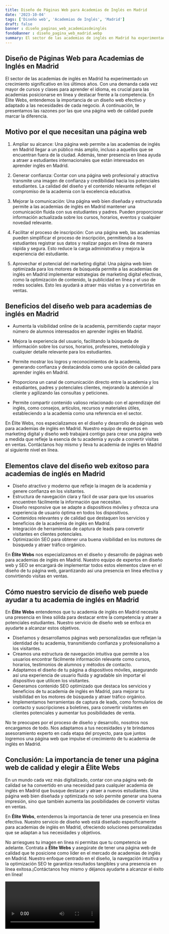 ```yaml
---
title: Diseño de Páginas Web para Academias de Inglés en Madrid
date: '2023-10-04'
tags: ['Diseño web', 'Academias de Inglés', 'Madrid']
draft: false
banner : diseño_paginas_web_academiasdeinglés
fondoBanner : diseño_pagina_web_madrid.webp
summary: El sector de las academias de inglés en Madrid ha experimentado un crecimiento significativo en los últimos años. Con una demanda cada vez mayor de cursos y clases para aprender el idioma, es crucial para las academias posicionarse en línea y destacar frente a la competencia. En Élite Webs, entendemos la importancia de un diseño web efectivo y adaptado a las necesidades de cada negocio. A continuación, te presentamos las razones por las que una página web de calidad puede marcar la diferencia.
---
```


## Diseño de Páginas Web para Academias de Inglés en Madrid

El sector de las academias de inglés en Madrid ha experimentado un crecimiento significativo en los últimos años. Con una demanda cada vez mayor de cursos y clases para aprender el idioma, es crucial para las academias posicionarse en línea y destacar frente a la competencia. En Élite Webs, entendemos la importancia de un diseño web efectivo y adaptado a las necesidades de cada negocio. A continuación, te presentamos las razones por las que una página web de calidad puede marcar la diferencia.

## Motivo por el que necesitan una página web

1. Ampliar su alcance: Una página web permite a las academias de inglés en Madrid llegar a un público más amplio, incluso a aquellos que se encuentran fuera de la ciudad. Además, tener presencia en línea ayuda a atraer a estudiantes internacionales que están interesados en aprender inglés en Madrid.

2. Generar confianza: Contar con una página web profesional y atractiva transmite una imagen de confianza y credibilidad hacia los potenciales estudiantes. La calidad del diseño y el contenido relevante reflejan el compromiso de la academia con la excelencia educativa.

3. Mejorar la comunicación: Una página web bien diseñada y estructurada permite a las academias de inglés en Madrid mantener una comunicación fluida con sus estudiantes y padres. Pueden proporcionar información actualizada sobre los cursos, horarios, eventos y cualquier novedad relevante.

4. Facilitar el proceso de inscripción: Con una página web, las academias pueden simplificar el proceso de inscripción, permitiendo a los estudiantes registrar sus datos y realizar pagos en línea de manera rápida y segura. Esto reduce la carga administrativa y mejora la experiencia del estudiante.

5. Aprovechar el potencial del marketing digital: Una página web bien optimizada para los motores de búsqueda permite a las academias de inglés en Madrid implementar estrategias de marketing digital efectivas, como la optimización de contenido, la publicidad en línea y el uso de redes sociales. Esto les ayudará a atraer más visitas y a convertirlas en ventas.

## Beneficios del diseño web para academias de inglés en Madrid

- Aumenta la visibilidad online de la academia, permitiendo captar mayor número de alumnos interesados en aprender inglés en Madrid.

- Mejora la experiencia del usuario, facilitando la búsqueda de información sobre los cursos, horarios, profesores, metodología y cualquier detalle relevante para los estudiantes.

- Permite mostrar los logros y reconocimientos de la academia, generando confianza y destacándola como una opción de calidad para aprender inglés en Madrid.

- Proporciona un canal de comunicación directo entre la academia y los estudiantes, padres y potenciales clientes, mejorando la atención al cliente y agilizando las consultas y peticiones.

- Permite compartir contenido valioso relacionado con el aprendizaje del inglés, como consejos, artículos, recursos y materiales útiles, estableciendo a la academia como una referencia en el sector.

En Élite Webs, nos especializamos en el diseño y desarrollo de páginas web para academias de inglés en Madrid. Nuestro equipo de expertos en marketing digital y diseño web trabajará contigo para crear una página web a medida que refleje la esencia de tu academia y ayude a convertir visitas en ventas. Contáctanos hoy mismo y lleva tu academia de inglés en Madrid al siguiente nivel en línea.

<GifSeo />

<Cta />

## Elementos clave del diseño web exitoso para academias de inglés en Madrid

- Diseño atractivo y moderno que refleje la imagen de la academia y genere confianza en los visitantes.
- Estructura de navegación clara y fácil de usar para que los usuarios encuentren fácilmente la información que necesitan.
- Diseño responsive que se adapte a dispositivos móviles y ofrezca una experiencia de usuario óptima en todos los dispositivos.
- Contenidos relevantes y de calidad que destaquen los servicios y beneficios de la academia de inglés en Madrid.
- Integración de herramientas de captura de leads para convertir visitantes en clientes potenciales.
- Optimización SEO para obtener una buena visibilidad en los motores de búsqueda y atraer tráfico orgánico.

En **Élite Webs** nos especializamos en el diseño y desarrollo de páginas web para academias de inglés en Madrid. Nuestro equipo de expertos en diseño web y SEO se encargará de implementar todos estos elementos clave en el diseño de tu página web, garantizando así una presencia en línea efectiva y convirtiendo visitas en ventas.

## Cómo nuestro servicio de diseño web puede ayudar a tu academia de inglés en Madrid

En **Élite Webs** entendemos que tu academia de inglés en Madrid necesita una presencia en línea sólida para destacar entre la competencia y atraer a potenciales estudiantes. Nuestro servicio de diseño web se enfoca en ayudarte a alcanzar estos objetivos.

- Diseñamos y desarrollamos páginas web personalizadas que reflejan la identidad de tu academia, transmitiendo confianza y profesionalismo a los visitantes.
- Creamos una estructura de navegación intuitiva que permite a los usuarios encontrar fácilmente información relevante como cursos, horarios, testimonios de alumnos y métodos de contacto.
- Adaptamos el diseño de tu página a dispositivos móviles, asegurando así una experiencia de usuario fluida y agradable sin importar el dispositivo que utilicen los visitantes.
- Generamos contenido SEO optimizado que destaca los servicios y beneficios de tu academia de inglés en Madrid, para mejorar tu visibilidad en los motores de búsqueda y atraer tráfico orgánico.
- Implementamos herramientas de captura de leads, como formularios de contacto y suscripciones a boletines, para convertir visitantes en clientes potenciales y aumentar tus posibilidades de venta.

No te preocupes por el proceso de diseño y desarrollo, nosotros nos encargamos de todo. Nos adaptamos a tus necesidades y te brindamos asesoramiento experto en cada etapa del proyecto, para que juntos logremos una página web que impulse el crecimiento de tu academia de inglés en Madrid.

## Conclusión: La importancia de tener una página web de calidad y elegir a **Élite Webs**

En un mundo cada vez más digitalizado, contar con una página web de calidad se ha convertido en una necesidad para cualquier academia de inglés en Madrid que busque destacar y atraer a nuevos estudiantes. Una página web bien diseñada y optimizada no solo permite generar una buena impresión, sino que también aumenta las posibilidades de convertir visitas en ventas.

En **Élite Webs**, entendemos la importancia de tener una presencia en línea efectiva. Nuestro servicio de diseño web está diseñado específicamente para academias de inglés en Madrid, ofreciendo soluciones personalizadas que se adaptan a tus necesidades y objetivos.

No arriesgues tu imagen en línea ni permitas que tu competencia se adelante. Contrata a **Élite Webs** y asegúrate de tener una página web de calidad que te posicione como líder en el mercado de academias de inglés en Madrid. Nuestro enfoque centrado en el diseño, la navegación intuitiva y la optimización SEO te garantiza resultados tangibles y una presencia en línea exitosa.¡Contáctanos hoy mismo y déjanos ayudarte a alcanzar el éxito en línea!

<Video />

<CtaBot job='Academias de Inglés' city='Madrid'/>

<Gmaps query='Madrid+españa+maps' />